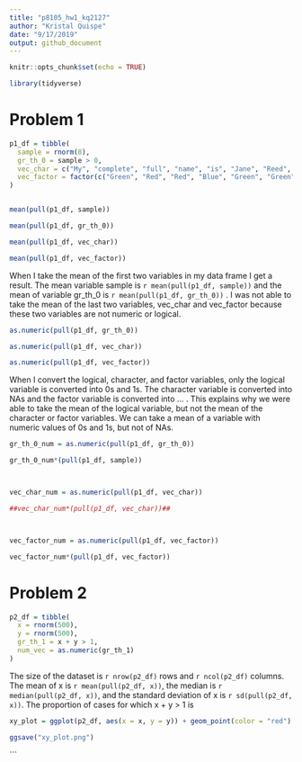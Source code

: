 ```yaml
---
title: "p8105_hw1_kq2127"
author: "Kristal Quispe"
date: "9/17/2019"
output: github_document
---
```


```r
knitr::opts_chunk$set(echo = TRUE)

library(tidyverse)
```

# Problem 1
```r
p1_df = tibble(
  sample = rnorm(8),
  gr_th_0 = sample > 0, 
  vec_char = c("My", "complete", "full", "name", "is", "Jane", "Reed", "Doe"),
  vec_factor = factor(c("Green", "Red", "Red", "Blue", "Green", "Green", "Blue", "Blue"))
)


mean(pull(p1_df, sample))

mean(pull(p1_df, gr_th_0))

mean(pull(p1_df, vec_char))

mean(pull(p1_df, vec_factor))
```

When I take the mean of the first two variables in my data frame I get a result. The mean variable sample is `r mean(pull(p1_df, sample))` and the mean of variable gr_th_0 is `r mean(pull(p1_df, gr_th_0))` . I was not able to take the mean of the last two variables, vec_char and vec_factor because these two variables are not numeric or logical. 

```r
as.numeric(pull(p1_df, gr_th_0))

as.numeric(pull(p1_df, vec_char))

as.numeric(pull(p1_df, vec_factor))

```
When I convert the logical, character, and factor variables, only the logical variable is converted into 0s and 1s. The character variable is converted into NAs and the factor variable is converted into ... . This explains why we were able to take the mean of the logical variable, but not the mean of the character or factor variables. We can take a mean of a variable with numeric values of 0s and 1s, but not of NAs. 

```r
gr_th_0_num = as.numeric(pull(p1_df, gr_th_0))

gr_th_0_num*(pull(p1_df, sample))



vec_char_num = as.numeric(pull(p1_df, vec_char))

##vec_char_num*(pull(p1_df, vec_char))##



vec_factor_num = as.numeric(pull(p1_df, vec_factor))

vec_factor_num*(pull(p1_df, vec_factor))
```

# Problem 2

```r
p2_df = tibble(
  x = rnorm(500),
  y = rnorm(500),
  gr_th_1 = x + y > 1,
  num_vec = as.numeric(gr_th_1)
)

```
The size of the dataset is `r nrow(p2_df)` rows and `r ncol(p2_df)` columns. The mean of x is `r mean(pull(p2_df, x))`, the median is `r median(pull(p2_df, x))`, and the standard deviation of x is `r sd(pull(p2_df, x))`. The proportion of cases for which x + y > 1 is


```r
xy_plot = ggplot(p2_df, aes(x = x, y = y)) + geom_point(color = "red")

ggsave("xy_plot.png")

```
```



